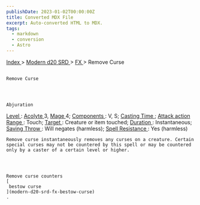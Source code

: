 ```yaml
---
publishDate: 2023-01-02T00:00:00Z
title: Converted MDX File
excerpt: Auto-converted HTML to MDX.
tags:
  - markdown
  - conversion
  - Astro
---
```







[
      Index
     ](-index)
     >
     [
      Modern d20 SRD
     ](modern-d20-srd-index)
     >
     [
      FX
     ](modern-d20-srd-fx-index)
     > Remove Curse
    




## 
    Remove Curse
   



    Abjuration
   



[
     Level
    ](modern-d20-srd-fx-level)
    :
    [
     Acolyte
    ](modern-d20-srd-classes-advanced-acolyte)
    3,
    [
     Mage
    ](modern-d20-srd-classes-advanced-mage)
    4;
    [
     Components
    ](modern-d20-srd-fx-components)
    : V, S;
    [
     Casting Time
    ](modern-d20-srd-fx-casting-time)
    ;
    [
     Attack action
    ](modern-d20-srd-combat-attack-actions)
[
     Range
    ](modern-d20-srd-fx-range)
    : Touch;
    [
     Target
    ](modern-d20-srd-fx-target)
    : Creature or item touched;
    [
     Duration
    ](modern-d20-srd-fx-duration)
    :  Instantaneous;
    [
     Saving Throw
    ](modern-d20-srd-basics-saving-throws)
    : Will negates (harmless);
    [
     Spell Resistance
    ](modern-d20-srd-special-abilities-spell-resistance)
    : Yes (harmless)
   



    Remove curse instantaneously removes any curses on a creature. Certain special curses may not be countered by this spell or may be countered only by a caster of a certain level or higher.
   



    Remove curse counters
    [
     bestow curse
    ](modern-d20-srd-fx-bestow-curse)
    .
   





